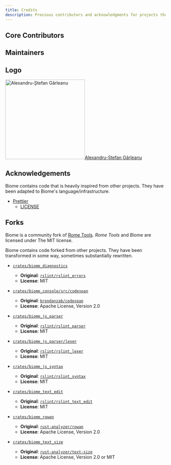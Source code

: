 ```yaml
---
title: Credits
description: Previous contributors and acknowledgments for projects that inspire us.
---
```



## Core Contributors

<CoreContributors />

## Maintainers

<Maintainers />

## Logo

<div class="logo-creator">
    <a href="https://github.com/ugudango"><Image width="250" height="250" src="https://avatars.githubusercontent.com/u/33418415?v=4" alt="Alexandru-Ștefan Gârleanu" /><span>Alexandru-Ștefan Gârleanu</span></a>
</div>

<Contributors />

## Acknowledgements

Biome contains code that is heavily inspired from other projects. They have been adapted to Biome's
language/infrastructure.

- [Prettier](https://github.com/prettier/prettier/)
  - [LICENSE](https://github.com/biomejs/biome/blob/main/crates/biome_js_formatter/LICENSE)

## Forks

Biome is a community fork of [Rome Tools](https://github.com/biomejs/biome/).
_Rome Tools_ and _Biome_ are licensed under The MIT license.

Biome contains code forked from other projects.
They have been transformed in some way, sometimes substantially rewritten.

- [`crates/biome_diagnostics`](https://github.com/biomejs/biome/tree/main/crates/biome_diagnostics)
  - **Original**: [`rslint/rslint_errors`](https://github.com/rslint/rslint/tree/master/crates/rslint_errors)
  - **License**: MIT

- [`crates/biome_console/src/codespan`](https://github.com/biomejs/biome/tree/main/crates/biome_console)
  - **Original**: [`brendanzab/codespan`](https://github.com/brendanzab/codespan)
  - **License**: Apache License, Version 2.0

- [`crates/biome_js_parser`](https://github.com/biomejs/biome/tree/main/crates/biome_js_parser)
  - **Original**: [`rslint/rslint_parser`](https://github.com/rslint/rslint/tree/master/crates/rslint_parser)
  - **License**: MIT

- [`crates/biome_js_parser/lexer`](https://github.com/biomejs/biome/tree/main/crates/biome_js_parser/src/lexer)
  - **Original**:  [`rslint/rslint_lexer`](https://github.com/rslint/rslint/tree/master/crates/rslint_lexer)
  - **License**: MIT

- [`crates/biome_js_syntax`](https://github.com/biomejs/biome/tree/main/crates/biome_js_syntax)
	- **Original**: [`rslint/rslint_syntax`](https://github.com/rslint/rslint/tree/master/crates/rslint_syntax)
	- **License**: MIT

- [`crates/biome_text_edit`](https://github.com/biomejs/biome/tree/main/crates/biome_text_edit)
	- **Original**: [`rslint/rslint_text_edit`](https://github.com/rslint/rslint/tree/master/crates/rslint_text_edit)
	- **License**: MIT

- [`crates/biome_rowan`](https://github.com/biomejs/biome/tree/main/crates/biome_rowan)
	- **Original**: [`rust-analyzer/rowan`](https://github.com/rust-analyzer/rowan)
	- **License**: Apache License, Version 2.0

- [`crates/biome_text_size`](https://github.com/biomejs/biome/tree/main/crates/biome_text_size)
  - **Original**: [`rust-analyzer/text-size`](https://github.com/rust-analyzer/text-size)
  - **License**: Apache License, Version 2.0 or MIT
